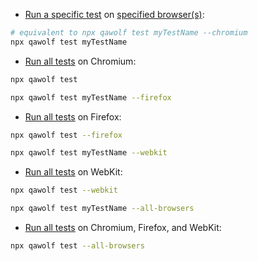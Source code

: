 
- [Run a specific test](#run-a-test-locally) on [specified browser(s)](#testing-across-browsers):

<BrowserTabs>
<TabItem value="chromium">

```bash
# equivalent to npx qawolf test myTestName --chromium
npx qawolf test myTestName
```

- [Run all tests](#run-all-tests-locally) on Chromium:

```bash
npx qawolf test
```

</TabItem>
<TabItem value="firefox">

```bash
npx qawolf test myTestName --firefox
```

- [Run all tests](#run-all-tests-locally) on Firefox:

```bash
npx qawolf test --firefox
```

</TabItem>
<TabItem value="webkit">

```bash
npx qawolf test myTestName --webkit
```

- [Run all tests](#run-all-tests-locally) on WebKit:

```bash
npx qawolf test --webkit
```

</TabItem>
<TabItem value="all">

```bash
npx qawolf test myTestName --all-browsers
```

- [Run all tests](#run-all-tests-locally) on Chromium, Firefox, and WebKit:

```bash
npx qawolf test --all-browsers
```

</TabItem>
</BrowserTabs>
